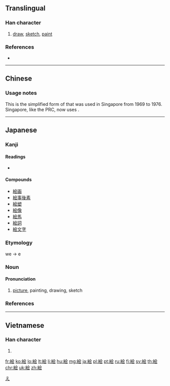 {{character info/new}}
{{also|繪}}
==Translingual==
{{Han simplified forms|繪|絵|绘}}
===Han character===
{{Han char|rn=120|rad=糸|as=06|sn=12|four=|canj=VFOMI|ids=⿰糸会}}

# [[draw]], [[sketch]], [[paint]]

===References===
* {{Han ref|kx=0924.161|dkj=27464|dj=1359.150|hdz=53394.101|uh=7D75|ud=32117}}

----

==Chinese==
{{zh-see|繪|v}}
===Usage notes===
This is the simplified form of {{l|zh|繪}} that was used in Singapore from 1969 to 1976. Singapore, like the PRC, now uses {{l|zh|绘}}.

----

==Japanese==
{{ja-kanji forms|絵|繪}}
===Kanji===
{{ja-kanji|grade=2|rs=糸06|style=s|kyu=繪}}

====Readings====
* {{ja-readings|goon=[[え]] (e) < [[ゑ]] (we, ''outdated'')|kanon=[[かい]] (kai)}}

====Compounds====
* [[絵画]]
* [[絵事後素]]
* [[絵塑]]
* [[絵像]]
* [[絵馬]]
* [[絵詞]]
* [[絵文字]]

===Etymology===
{{ja-kanjitab|え|yomi=o}}
we → e

===Noun===

====Pronunciation====
{{ja-pron|acc=1|acc_ref=<ref>{{R:Kenkyusha JEL Pocket}}</ref>|え}}
{{ja-noun|え|hhira=ゑ}}

# [[picture]], painting, drawing, sketch

===References===
<references />

[[Category:Japanese basic words|え]]

----

==Vietnamese==

===Han character===
{{vi-hantu|[[gói]], [[gối]]|rs=糸06}}

# {{defn|lang=vi|sort=糸06}}

[[fr:絵]]
[[ko:絵]]
[[lo:絵]]
[[lt:絵]]
[[li:絵]]
[[hu:絵]]
[[mg:絵]]
[[ja:絵]]
[[pl:絵]]
[[pt:絵]]
[[ru:絵]]
[[fi:絵]]
[[sv:絵]]
[[th:絵]]
[[chr:絵]]
[[uk:絵]]
[[zh:絵]]